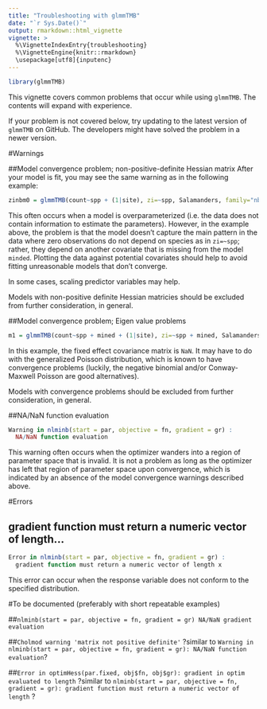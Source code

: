 ```yaml
---
title: "Troubleshooting with glmmTMB"
date: "`r Sys.Date()`"
output: rmarkdown::html_vignette
vignette: >
  %\VignetteIndexEntry{troubleshooting}
  %\VignetteEngine{knitr::rmarkdown}
  \usepackage[utf8]{inputenc}
---
```


```r
library(glmmTMB)
```

This vignette covers common problems that occur while using `glmmTMB`. 
The contents will expand with experience.

If your problem is not covered below, try updating to the latest version of `glmmTMB` on GitHub. The developers might have solved the problem in a newer version. 

#Warnings

##Model convergence problem; non-positive-definite Hessian matrix
After your model is fit, you may see the same warning as in the following example:
```r
zinbm0 = glmmTMB(count~spp + (1|site), zi=~spp, Salamanders, family="nbinom2")
```
This often occurs when a model is overparameterized (i.e. the data does not contain information to estimate the parameters).
However, in the example above, the problem is that the model doesn't capture the main pattern in the data where zero observations do not depend on species as in `zi=~spp`; rather, they depend on another covariate that is missing from the model `minded`. 
Plotting the data against potential covariates should help to avoid fitting unreasonable models that don't converge.

In some cases, scaling predictor variables may help.

Models with non-positive definite Hessian matricies should be excluded from further consideration, in general.  

##Model convergence problem; Eigen value problems
```r
m1 = glmmTMB(count~spp + mined + (1|site), zi=~spp + mined, Salamanders, family="genpois")
```
In this example, the fixed effect covariance matrix is `NaN`. It may have to do with the generalized Poisson distribution, which is known to have convergence problems (luckily, the negative binomial and/or Conway-Maxwell Poisson are good alternatives). 

Models with convergence problems should be excluded from further consideration, in general.

##NA/NaN function evaluation
```r
Warning in nlminb(start = par, objective = fn, gradient = gr) :
  NA/NaN function evaluation
```
This warning often occurs when the optimizer wanders into a region of parameter space that is invalid. It is not a problem as long as the optimizer has left that region of parameter space upon convergence, which is indicated by an absence of the model convergence warnings described above. 

#Errors

## gradient function must return a numeric vector of length...
```r
Error in nlminb(start = par, objective = fn, gradient = gr) : 
  gradient function must return a numeric vector of length x
```

This error can occur when the response variable does not conform to the specified distribution. 

#To be documented 
(preferably with short repeatable examples)

##`nlminb(start = par, objective = fn, gradient = gr) NA/NaN gradient evaluation`

##`Cholmod warning 'matrix not positive definite'`
?similar to `Warning in nlminb(start = par, objective = fn, gradient = gr): NA/NaN function evaluation`?

##`Error in optimHess(par.fixed, obj$fn, obj$gr): gradient in optim evaluated to length`
?similar to `nlminb(start = par, objective = fn, gradient = gr): gradient function must return a numeric vector of length` ?




